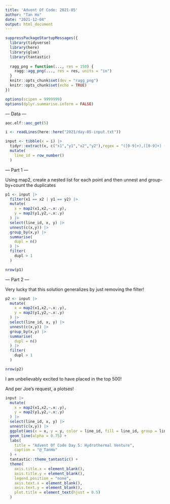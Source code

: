 ```yaml
---
title: 'Advent Of Code: 2021-05'
author: "Tan Ho"
date: "2021-12-04"
output: html_document
---
```


```r
suppressPackageStartupMessages({
  library(tidyverse)
  library(here)
  library(glue)
  library(tantastic)
  
  ragg_png = function(..., res = 150) {
    ragg::agg_png(..., res = res, units = "in")
  }
  knitr::opts_chunk$set(dev = "ragg_png")
  knitr::opts_chunk$set(echo = TRUE)
})

options(scipen = 9999999)
options(dplyr.summarise.inform = FALSE)
```

--- Data ---

```r
aoc.elf::aoc_get(5)
```

```r
i <- readLines(here::here("2021/day-05-input.txt"))
```

```r
input <- tibble(x = i) |> 
  tidyr::extract(x, c("x1","y1","x2","y2"),regex = "([0-9]+),([0-9]+) -> ([0-9]+),([0-9]+)",convert = TRUE) |> 
  mutate(
    line_id = row_number()
  )
```

--- Part 1 ---

Using map2, create a nested list for each point and then unnest and group-by+count the duplicates

```r
p1 <- input |> 
  filter(x1 == x2 | y1 == y2) |> 
  mutate(
    x = map2(x1,x2,~.x:.y),
    y = map2(y1,y2,~.x:.y)
  ) |> 
  select(line_id, x, y) |> 
  unnest(c(x,y)) |> 
  group_by(x,y) |> 
  summarise(
    dupl = n()
  ) |> 
  filter(
    dupl > 1
  )

nrow(p1)
```

--- Part 2 ---

Very lucky that this solution generalizes by just removing the filter!

```r
p2 <- input |> 
  mutate(
    x = map2(x1,x2,~.x:.y),
    y = map2(y1,y2,~.x:.y)
  ) |> 
  select(line_id, x, y) |> 
  unnest(c(x,y)) |> 
  group_by(x,y) |> 
  summarise(
    dupl = n()
  ) |> 
  filter(
    dupl > 1
  )

nrow(p2)
```

I am unbelievably excited to have placed in the top 500!

And per Joe's request, a plotses!

```r
input |> 
  mutate(
    x = map2(x1,x2,~.x:.y),
    y = map2(y1,y2,~.x:.y)
  ) |> 
  select(line_id, x, y) |> 
  unnest(c(x,y)) |> 
  ggplot(aes(x = x, y = y, color = line_id, fill = line_id, group = line_id)) + 
  geom_line(alpha = 0.75) + 
  labs(
    title = "Advent Of Code Day 5: Hydrothermal Venture",
    caption = "@_TanHo"
  ) + 
  tantastic::theme_tantastic() + 
  theme(
    axis.title.x = element_blank(),
    axis.title.y = element_blank(),
    legend.position = "none",
    axis.text.x = element_blank(),
    axis.text.y = element_blank(),
    plot.title = element_text(hjust = 0.5)
  )
```

